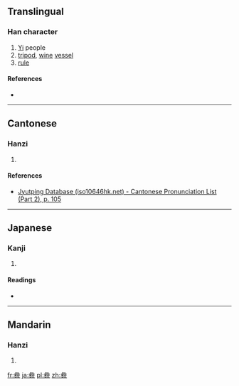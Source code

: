 {{also|彝}}
==Translingual==

===Han character===
{{Han char|rn=58|rad=彐|as=13|sn=16|four=|canj=女一火竹廿 (VMFHT)|ids=⿳[[彑]][[粉]][[廾]]}}

# [[Yi]] people
# [[tripod]], [[wine]] [[vessel]]
# [[rule]]

====References====
* {{Han ref|kx=0362.251|hdz=20962.150|uh=5F5C|ud=24412}}

----

==Cantonese==

===Hanzi===
{{yue-hanzi|jyut=[[ji4]]|y=yi4}}

# {{defn|lang=yue|sort=彐13}}

====References====
* [http://www.iso10646hk.net/jp/document/download.jsp Jyutping Database (iso10646hk.net) - Cantonese Pronunciation List (Part 2), p. 105]

----

==Japanese==

===Kanji===
{{ja-kanji|grade=|rs=彐13}}

# {{defn|lang=ja|sort=彐13}}

====Readings====
* {{ja-readings|on=[[い]] (i)|kun=[[つね]] (tsune)}}

----

==Mandarin==

===Hanzi===
{{cmn-hanzi|pin=[[yí]] ([[yi2]])|wg=i<sup>2</sup>}}

# {{defn|lang=cmn|sort=彐13}}

[[fr:彜]]
[[ja:彜]]
[[pl:彜]]
[[zh:彜]]